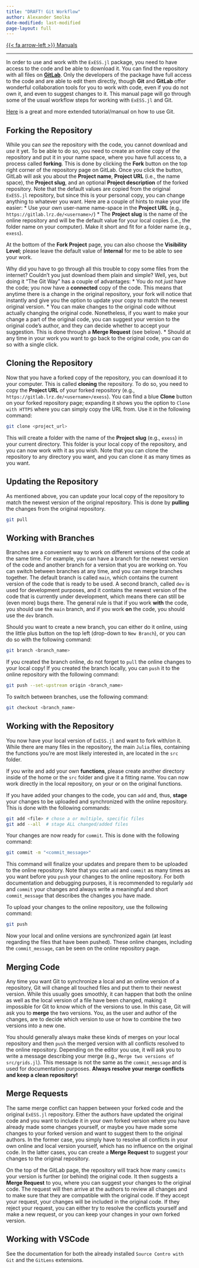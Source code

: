 ```yaml
---
title: "DRAFT! Git Workflow"
author: Alexander Smolka
date-modified: last-modified
page-layout: full
---
```


[{{< fa arrow-left >}} Manuals](/manuals/manuals.qmd)

---

In order to use and work with the `ExESS.jl` package, you need to have access to the code and be able to download it. You can find the repository with all files on  [**GitLab**](https://gitlab.lrz.de/exess/exess.jl). Only the developers of the package have full access to the code and are able to edit them directly, though **Git** and **GitLab** offer wonderful collaboration tools for you to work with code, even if you do not own it, and even to suggest changes to it. This manual page will go through some of the usual workflow steps for working with `ExESS.jl` and Git.

[Here]((https://www.atlassian.com/git/tutorials/comparing-workflows?section=forking-workflow)) is a great and more extended tutorial/manual on how to use Git.


## Forking the Repository

While you can *see* the repository with the code, you cannot download and *use* it yet. To be able to do so, you need to create an online copy of the repository and put it in your name space, where you have full access to, a process called **forking**. This is done by clicking the **Fork** button on the top right corner of the repository page on GitLab. Once you click the button, GitLab will ask you about the **Project name**, **Project URL** (i.e., the name space), the **Project slug**, and an optional **Project description** of the forked repository. Note that the default values are copied from the original `ExESS.jl` repository, but since this is your personal copy, you can change anything to whatever you want. Here are a couple of hints to make your life easier:
* Use your own user-name name-space in the **Project URL** (e.g., `https://gitlab.lrz.de/<username>/`)
* The **Project slug** is the name of the online repository and will be the default value for your local copies (i.e., the folder name on your computer). Make it short and fit for a folder name (e.g., `exess`).

At the bottom of the **Fork Project** page, you can also choose the **Visibility Level**; please leave the default value of **Internal** for me to be able to see your work.

Why did you have to go through all this trouble to copy some files from the internet? Couldn't you just download them plain and simple? Well, yes, but doing it "The Git Way" has a couple of advantages:
* You do not *just* have the code; you now have a **connected** copy of the code. This means that anytime there is a change in the original repository, your fork will notice that instantly and give you the option to update your copy to match the newest original version.
* You can make changes to the original code without actually changing the original code. Nonetheless, if you want to make your change a part of the original code, you can suggest your version to the original code's author, and they can decide whether to accept your suggestion. This is done through a **Merge Request** (see below).
* Should at any time in your work you want to go back to the original code, you can do so with a single click.


## Cloning the Repository

Now that you have a forked copy of the repository, you can download it to your computer. This is called **cloning** the repository. To do so, you need to copy the **Project URL** of your forked repository (e.g., `https://gitlab.lrz.de/<username>/exess`). You can find a blue **Clone** button on your forked repository page; expanding it shows you the option to `Clone with HTTPS` where you can simply copy the URL from. Use it in the following command:

```sh
git clone <project_url>
```

This will create a folder with the name of the **Project slug** (e.g., `exess`) in your current directory. This folder is your local copy of the repository, and you can now work with it as you wish. Note that you can clone the repository to any directory you want, and you can clone it as many times as you want.


## Updating the Repository

As mentioned above, you can update your local copy of the repository to match the newest version of the original repository. This is done by **pulling** the changes from the original repository. 

```sh
git pull
```

## Working with Branches

Branches are a convenient way to work on different versions of the code at the same time. For example, you can have a branch for the newest version of the code and another branch for a version that you are working on. You can switch between branches at any time, and you can merge branches together. The default branch is called `main`, which contains the current version of the code that is ready to be used. A second branch, called `dev` is used for development purposes, and it contains the newest version of the code that is currently under development, which means there can still be (even more) bugs there. The general rule is that if you work **with** the code, you should use the `main` branch, and if you work **on** the code, you should use the `dev` branch.

Should you want to create a new branch, you can either do it online, using the little plus button on the top left (drop-down to `New Branch`), or you can do so with the following command:

```sh
git branch <branch_name>
```

If you created the branch online, do not forget to `pull` the online changes to your local copy! If you created the branch locally, you can `push` it to the online repository with the following command:

```sh
git push --set-upstream origin <branch_name>
```

To switch between branches, use the following command:

```sh
git checkout <branch_name>
```

## Working with the Repository

You now have your local version of `ExESS.jl` and want to fork with/on it. While there are many files in the repository, the main `Julia` files, containing the functions you're are most likely interested in, are located in the `src` folder. 

If you write and add your own **functions**, please create another directory inside of the home or the `src` folder and give it a fitting name. You can now work directly in the local repository, on your or on the original functions.

If you have added your changes to the code, you can `add` and, thus, **stage** your changes to be uploaded and synchronized with the online repository. This is done with the following commands:

```sh
git add <file> # chose a or multiple, specific files
git add --all  # stage ALL changed/added files
```

Your changes are now ready for `commit`. This is done with the following command:

```sh
git commit -m "<commit_message>"
```

This command will finalize your updates and prepare them to be uploaded to the online repository. Note that you can `add` and `commit` as many times as you want before you `push` your changes to the online repository. For both documentation and debugging purposes, it is recommended to regularly `add` and `commit` your changes and always write a meaningful and short `commit_message` that describes the changes you have made. 

To upload your changes to the online repository, use the following command:

```sh
git push
```

Now your local and online versions are synchronized again (at least regarding the files that have been pushed). These online changes, including the `commit_message`, can be seen on the online repository page.


## Merging Code

Any time you want Git to synchronize a local and an online version of a repository, Git will change all touched files and put them to their newest version. While this usually goes smoothly, it can happen that both the online as well as the local version of a file have been changed, making it impossible for Git to know which of the versions to use. In this case, Git will ask you to **merge** the two versions. You, as the user and author of the changes, are to decide which version to use or how to combine the two versions into a new one.

You should generally always make these kinds of merges on your local repository and then `push` the merged version with all conflicts resolved to the online repository. Depending on the editor you use, it will ask you to write a message describing your merge (e.g., `Merge two versions of src/grids.jl`). This message is not the same as the `commit_message` and is used for documentation purposes. **Always resolve your merge conflicts and keep a clean repository!**

## Merge Requests

The same merge conflict can happen between your forked code and the original `ExESS.jl` repository. Either the authors have updated the original code and you want to include it in your own forked version where you have already made some changes yourself, or maybe you have made some changes to your forked version and want to suggest them to the original authors. In the former case, you simply have to resolve all conflicts in your own online and local version yourself, which has no influence on the original code. In the latter cases, you can create a **Merge Request** to suggest your changes to the original repository.

On the top of the GitLab page, the repository will track how many `commits` your version is further (or behind) the original code. It then suggests a **Merge Request** to you, where you can suggest your changes to the original code. The request will then arrive at the authors to review all changes and to make sure that they are compatible with the original code. If they accept your request, your changes will be included in the original code. If they reject your request, you can either try to resolve the conflicts yourself and make a new request, or you can keep your changes in your own forked version.

## Working with VSCode

See the documentation for both the already installed `Source Contro with Git` and the `GitLens` extensions.